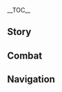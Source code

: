 {{CharacterTabs}}
{{LanguageTabs}}
{{Stub|1={{Meta/VO|tl=1|Japanese}}}}
__TOC__
==Story==
{{VO/Story
|character           = Aloy
|language            = ja
|name                = アーロイ

|vo_01_01_title      = 初めまして…
|vo_01_01_subtitle   = Hello
|vo_01_01_file       = VO_{language}{character} Hello.ogg
|vo_01_01_tx         = 私はアーロイ。この世界のことはあまり詳しくないが、私の弓はきっとお前の力になる。必要な時は、いつでも呼んでくれ。
|vo_01_01_rm         = Watashi wa Aaroi. Kono sekai no koto wa amari kuwashikunai ga, watashi no yumi wa kitto omae no chikara ni naru. Hitsuyou-na toki wa, itsu de mo yonde kure.
|vo_01_01_tl         = My name is Aloy. I'm not very knowledgeable about this world, but my bow will undoubtedly support you. I'll be there whenever you need me.

|vo_02_01_title      = 世間話・体を動かす
|vo_02_01_subtitle   = Chat: Moving Out
|vo_02_01_file       = VO_{language}{character} Chat - Moving Out.ogg
|vo_02_01_tx         = ほら、突っ立ってないで、体を動かすぞ。
|vo_02_01_rm         = Hora, tsuttatte nai de, karada wo ugokasu zo.
|vo_02_01_tl         = Hey, don't be idle, move your body around!

|vo_02_02_title      = 世間話・助け
|vo_02_02_subtitle   = Chat: Help
|vo_02_02_file       = VO_{language}{character} Chat - Help.ogg
|vo_02_02_tx         = 私たちの助けを必要としている人がいる、立ち止まるな。
|vo_02_02_rm         = Watashi-tachi no tasuke wo hitsuyou to shite iru hito ga iru, tachidomaru na.
|vo_02_02_tl         = There are people who need our help, don't stop.

|vo_03_01_title      = 雨の日…
|vo_03_01_subtitle   = When It Rains
|vo_03_01_file       = VO_{language}{character} When It Rains.ogg
|vo_03_01_tx         = 雨だ、これで汚れも落ちるか。
|vo_03_01_rm         = Ame da, kore de yogore mo ochiru ka.
|vo_03_01_tl         = Rain, will this wash out the dirt?

|vo_03_02_title      = 雨上がり…
|vo_03_02_subtitle   = After the Rain
|vo_03_02_file       = VO_{language}{character} After the Rain.ogg
|vo_03_02_tx         = 雨が止んだ、体を乾かさないと。
|vo_03_02_rm         = Ame ga yanda, karada wo kawakasanai to.
|vo_03_02_tl         = The rain has stopped. Let's dry our clothes.

|vo_03_03_title      = 雪の日…
|vo_03_03_subtitle   = When It Snows
|vo_03_03_file       = VO_{language}{character} When It Snows.ogg
|vo_03_03_tx         = 雪が降ると、世界がしんと静まるな。
|vo_03_03_rm         = Yuki ga furu to, sekai ga shinto shizumaru na.
|vo_03_03_tl         = 

|vo_03_04_title      = 風の日…
|vo_03_04_subtitle   = When It's Windy
|vo_03_04_file       = VO_{language}{character} When It's Windy.ogg
|vo_03_04_tx         = 風が気持ちいいな、空気がおいしく感じる。
|vo_03_04_rm         = Kaze ga kimochi ii na, kuuki ga oishiku kanjiru.
|vo_03_04_tl         = 

|vo_03_05_title      = 暴風の日…
|vo_03_05_subtitle   = When the Wind Is Blowing
|vo_03_05_file       = VO_{language}{character} When the Wind Is Blowing.ogg
|vo_03_05_tx         = 風が強くなってきた。目を開けていられない。
|vo_03_05_rm         = Kaze ga tsuyoku natte kita. Me wo akete irarenai.
|vo_03_05_tl         = 

|vo_04_01_title      = おはよう…
|vo_04_01_subtitle   = Good Morning
|vo_04_01_file       = VO_{language}{character} Good Morning.ogg
|vo_04_01_tx         = おはよう。今日も世界は生き生きとしてる…気分がいいな。
|vo_04_01_rm         = Ohayou. Kyou mo sekai wa ikiiki to shiteru... Kibun ga ii na.
|vo_04_01_tl         = 

|vo_04_02_title      = こんにちは…
|vo_04_02_subtitle   = Good Afternoon
|vo_04_02_file       = VO_{language}{character} Good Afternoon.ogg
|vo_04_02_tx         = もう昼か。まだやるべきことがたくさんある。
|vo_04_02_rm         = Mou hiru ka. Mada yarubeki koto ga takusan aru.
|vo_04_02_tl         = 

|vo_04_03_title      = こんばんは…
|vo_04_03_subtitle   = Good Evening
|vo_04_03_file       = VO_{language}{character} Good Evening.ogg
|vo_04_03_tx         = そろそろ日が落ちる。星も見えてくるだろう。
|vo_04_03_rm         = Sorosoro hi ga ochiru. Hoshi mo miete kuru darou.
|vo_04_03_tl         = 

|vo_04_04_title      = おやすみ…
|vo_04_04_subtitle   = Good Night
|vo_04_04_file       = VO_{language}{character} Good Night.ogg
|vo_04_04_tx         = もう夜か。星明かりの下を進む予定がないのなら、休んだらどうだ？
|vo_04_04_rm         = Mou yoru ka. Hoshi akari no shita wo susumu yotei ga nai no nara, yasundara dou da?
|vo_04_04_tl         = 

|vo_05_01_title      = アーロイ自身について…
|vo_05_01_subtitle   = About {character}
|vo_05_01_file       = VO_{language}{character} About {character}.ogg
|vo_05_01_tx         = 私は小さい頃から異端児として育ってきた。ひどい日々を送っていたよ。でも、ここの人たちは、私がいたところの人たちより遥かに温かい。たとえ私みたいなよそ者に対してでもな。なんだか…心地いいものだな。
|vo_05_01_rm         = Watashi wa chiisai koro kara itan-ji to shite sodatte kita. Hidoi hibi wo okutte ita yo. De mo, koko no hito-tachi wa, watashi ga ita tokoro no hito-tachi yori haruka ni atatakai. Tatoe watashi mitai-na yosomono no taishite de mo na. Nan da ka... Kokochi ii mono da na.
|vo_05_01_tl         = 

|vo_06_01_title      = 行動について…
|vo_06_01_subtitle   = About Us: Action
|vo_06_01_file       = VO_{language}{character} About Us - Action.ogg
|vo_06_01_tx         = 私を突き動かす理由は、死をもたらすことではなく、命を救うこと。だからこそ、私はお前と一緒にここにいるんだ。
|vo_06_01_rm         = Watashi wo tsuki usokasu riyuu wa, shi wo motarasu kotode wa naku, inochi wo sukuu koto. Da kara koso, watashi wa omae to issho ni koko ni iru nda.
|vo_06_01_tl         = 

|vo_06_02_title      = 誓いについて…
|vo_06_02_subtitle   = About Us: Oath
|vo_06_02_friendship = 6
|vo_06_02_file       = VO_{language}{character} About Us - Oath.ogg
|vo_06_02_tx         = 誓いなんて、形式ばったことは得意じゃないが…どうしてもと言うなら、交わしてもかまわない。
|vo_06_02_rm         = Chikai nante, keishiki batta koto wa tokui ja nai ga... doushite mo to iu nara, kawashite mo kamawanai.
|vo_06_02_tl         = 

|vo_06_03_title      = 歩みについて…
|vo_06_03_subtitle   = About Us: Moving Forward
|vo_06_03_friendship = 6
|vo_06_03_file       = VO_{language}{character} About Us - Moving Forward.ogg
|vo_06_03_tx         = 何があろうと、お前と共に終わりまで辿り着く。私は決して迷わないし、くじけない。
|vo_06_03_rm         = Nani ga arou to, omae to tomo ni owari made tadori tsuku. Watashi wa kesshite mayowanaishi, kujikenai.
|vo_06_03_tl         = 

|vo_07_01_title      = シェアしたいこと…
|vo_07_01_subtitle   = Something to Share
|vo_07_01_file       = VO_{language}{character} Something to Share.ogg
|vo_07_01_tx         = 共有したいことか…弓の腕だろうな…人々を救うために訓練を重ねてきた。
|vo_07_01_rm         = Kyouyuu shitai koto ka... Yumi no ude darou na... Hitobito wo sukuu tame ni kunren wo kasanete kita.
|vo_07_01_tl         = 

|vo_07_02_title      = 興味のあること…
|vo_07_02_subtitle   = Interesting Things
|vo_07_02_file       = VO_{language}{character} Interesting Things.ogg
|vo_07_02_tx         = 私がいた世界のように、この世界にも古の秘密がたくさんあるようだ。もし時間が許せば、すべて解き明かしたいな。
|vo_07_02_rm         = Watashi ga ita sekai no you ni, kono sekai ni mo inishie no himitsu ga takusan aru you da. Moshi jikan ga yuruseba, subete tokiakashitai na.
|vo_07_02_tl         = 

|vo_09_01_title      = アーロイを知る・１
|vo_09_01_subtitle   = More About {character}: I
|vo_09_01_file       = VO_{language}{character} More About {character} - 01.ogg
|vo_09_01_tx         = 自分のことを話すのは苦手だ。重要なのは目の前にある任務だけだろう？
|vo_09_01_rm         = Jibun no koto wo hanasu no wa nigate da. Juuyou-na no wa me no mae ni aru ninmu dake darou?
|vo_09_01_tl         = 

|vo_09_02_title      = アーロイを知る・２
|vo_09_02_subtitle   = More About {character}: II
|vo_09_02_friendship = 3
|vo_09_02_file       = VO_{language}{character} More About {character} - 02.ogg
|vo_09_02_tx         = 私には親がいなかった。だから、ロストという人が私を育ててくれたんだ。いつも厳しかったけど、心が広く、優しい人だった。たくさんのことを彼から教わったよ。できることならまた会いたいな。
|vo_09_02_rm         = Watashi ni wa oya ga inakatta. Da kara, Rosuto to iu hito ga watashi wo sodatete kureta nda. Itsumo kibishi kattakedo, kokoro ga hiroku, yasashii hito datta. Takusan no koto wo kare kara osowatta yo. Dekiru koto nara mata aitai na.
|vo_09_02_tl         = 

|vo_09_03_title      = アーロイを知る・３
|vo_09_03_subtitle   = More About {character}: III
|vo_09_03_friendship = 4
|vo_09_03_file       = VO_{language}{character} More About {character} - 03.ogg
|vo_09_03_tx         = ずっと母を探してきたが、結局見つからなかった。でも、遥か昔のメッセージを見つけたんだ。クローンである私の…元となった人が残したもの。私を知っていて、励ましてくれている気がしたな。
|vo_09_03_rm         = Zutto haha wo sagashite kita ga, kekkyoku mitsukaranakatta. De mo, haruka mukashi no messeeji wo mitsuketa nda. Kuroon dearu watashi no... moto to natta hito ga nokoshita mono. Watashi wo shitte ite, hagemashite kurete iru ki ga shita na.
|vo_09_03_tl         = 

|vo_09_04_title      = アーロイを知る・４
|vo_09_04_subtitle   = More About {character}: IV
|vo_09_04_friendship = 5
|vo_09_04_file       = VO_{language}{character} More About {character} - 04.ogg
|vo_09_04_tx         = 子どもの頃、私には友達がいなかった。旅をしているうちに何人かそう呼べる人ができたけど、彼らと親しくなる前にその世界を離れてしまった。だから今、お前と一緒に過ごせて嬉しいよ。
|vo_09_04_rm         = Kodomo no koro, watashi ni wa tomodachi ga inakatta. Tabi wo shite iru uchi ni nannin ka sou yoberu hito ga dekita kedo, karera to shitashiku naru mae ni sono sekai wo hanarete shimatta. Da kara ima, omae to issho ni sugosete ureshii yo.
|vo_09_04_tl         = 

|vo_09_05_title      = アーロイを知る・５
|vo_09_05_subtitle   = More About {character}: V
|vo_09_05_friendship = 6
|vo_09_05_file       = VO_{language}{character} More About {character} - 05.ogg
|vo_09_05_tx         = 人を信頼するのは得意じゃないけど、お前なら、信じることができる。お前は私の大切な仲間だ…あまりこういうことは言わないんだけどな。
|vo_09_05_rm         = Hito wo shinrai suru no wa tokui ja nai kedo, omae nara, shinjiru koto ga dekiru. Omae wa watashi no taisetsu-na nakama da... Amari kou iu koto wa iwanai nda kedo na.
|vo_09_05_tl         = 

|vo_10_01_title      = アーロイの趣味…
|vo_10_01_subtitle   = {character}'s Hobbies
|vo_10_01_file       = VO_{language}{character} Hobbies.ogg
|vo_10_01_tx         = これといった趣味は無いが…昔の記録に触れるのは好きだな。だから歴史…ということになるか？
|vo_10_01_rm         = Kore to itta shumi wa nai ga... mukashi no kiroku ni fureru no wa suki da na. Da kara rekishi... to iu koto ni naru ka?
|vo_10_01_tl         = 

|vo_10_02_title      = アーロイの悩み…
|vo_10_02_subtitle   = {character}'s Troubles
|vo_10_02_file       = VO_{language}{character} Troubles.ogg
|vo_10_02_tx         = 自分の世界以外に、もう一つ救うべき世界ができた。休んでる時間はないな。
|vo_10_02_rm         = Jibun no sekai igai ni, mou hitotsu sukuubeki sekai ga dekita. Yasunderu jikan wa nai na.
|vo_10_02_tl         = 

|vo_10_03_title      = 好きな食べ物…
|vo_10_03_subtitle   = Favorite Food
|vo_10_03_file       = VO_{language}{character} Favorite Food.ogg
|vo_10_03_tx         = 別に好き嫌いはない。空腹で旅をするくらいなら、なんだって食べるさ。
|vo_10_03_rm         = Betsu ni sukikirai wa nai. Kuufuku de tabi wo suru kurai nara, nan da tte taberu sa.
|vo_10_03_tl         = 

|vo_10_04_title      = 嫌いな食べ物…
|vo_10_04_subtitle   = Least Favorite Food
|vo_10_04_file       = VO_{language}{character} Least Favorite Food.ogg
|vo_10_04_tx         = 「オセラムのシチュー」を食べたことがあるが、道の舗装に使えるくらいネバネバだった…オエッ…
|vo_10_04_rm         = "Oseramu no shichuu" wo tabeta koto ga aru ga, michi no hosou ni tsukaeru kurai nebaneba datta... oe'...
|vo_10_04_tl         = 

|vo_11_01_title      = 誕生日…
|vo_11_01_subtitle   = Birthday
|vo_11_01_file       = VO_{language}{character} Birthday.ogg
|vo_11_01_tx         = 誕生日を気にしたことはないな。私がいたところでは、誕生日は自分のためではなく、母を祝うためのものだった。だけど、まあ…誕生日おめでとう。
|vo_11_01_rm         = Tanjoubi wo ki ni shita koto wa nai na. Watashi ga ita tokoro de wa, tanjoubi wa jibun no tame de wa naku, haha wo iwau tame no mono datta. Da kedo, maa... tanjoubi omedetou.
|vo_11_01_tl         = 

|vo_12_01_title      = 突破した感想・起
|vo_12_01_subtitle   = Feelings About Ascension: Intro
|vo_12_01_ascension  = 1
|vo_12_01_file       = VO_{language}{character} Feelings About Ascension -  01.ogg
|vo_12_01_tx         = よし、いい感じに進歩してるな。だがここで止まるわけにはいかない。
|vo_12_01_rm         = Yoshi, ii kanji ni shinpo shi teru na. Da ga koko de tomaru wake ni wa ikanai.
|vo_12_01_tl         = 

|vo_12_02_title      = 突破した感想・承
|vo_12_02_subtitle   = Feelings About Ascension: Building Up
|vo_12_02_ascension  = 2
|vo_12_02_file       = VO_{language}{character} Feelings About Ascension -  02.ogg
|vo_12_02_tx         = 前よりも成長し、強くなった。いいことだ。
|vo_12_02_rm         = Mae yori mo seichou shi, tsuyoku natta. Ii koto da.
|vo_12_02_tl         = 

|vo_12_03_title      = 突破した感想・転
|vo_12_03_subtitle   = Feelings About Ascension: Climax
|vo_12_03_ascension  = 4
|vo_12_03_file       = VO_{language}{character} Feelings About Ascension -  03.ogg
|vo_12_03_tx         = どんなに優れた狩人であろうとも、まだまだ成長の余地はある。決して休まず、学び続けることが大切だな。
|vo_12_03_rm         = Donna ni sugureta karyuudo dearou tomo, madamada seichou no yochi wa aru. Kesshite yasumazu, manabitsuzukeru koto ga taisetsu da na.
|vo_12_03_tl         = 

|vo_12_04_title      = 突破した感想・結
|vo_12_04_subtitle   = Feelings about Ascension: Conclusion
|vo_12_04_ascension  = 6
|vo_12_04_file       = VO_{language}{character} Feelings About Ascension -  04.ogg
|vo_12_04_tx         = 共に旅を始めたばかりの頃、私にとってお前は、知らない世界の見知らぬ人に過ぎなかった。でも、多くの経験を共にしてきた今なら言える&mdash;&mdash;私の弓はこれからもずっと、お前と共にあると。
|vo_12_04_rm         = Tomo ni tabi wo hajimeta bakari no koro, watashi ni totte omae wa, shiranai sekai no mishiranu hito ni suginakatta. De mo, ooku no keiken wo tomo ni shite kita ima nara ieru{{lmdash}} Watashi no yumi wa kore kara mo zutto, omae to tomo ni aru to.
|vo_12_04_tl         = 
}}

==Combat==
{{Combat VO
|character           = Aloy
|language            = ja

|skill_1_tx          = 爆発するよ。
|skill_1_tl          = It's detonating.
|skill_1_rm          = Bakuhatsu suru yo.

|skill_2_tx          = 狩人の小道具さ。
|skill_2_tl          = This is a hunter's gadget.
|skill_2_rm          = Kariudo no kodougu sa.

|skill_3_tx          = 見たことはあるかな？
|skill_3_tl          = Have you ever seen this?
|skill_3_rm          = Mita koto wa aru ka na?

|burst_1_tx          = 拘束する！
|burst_1_tl          = You're restrained!
|burst_1_rm          = Kousoku suru!

|burst_2_tx          = ちょっとしたテクニックさ。
|burst_2_tl          = It's a trivial technique!
|burst_2_rm          = Chottoshita tekunikku sa.

|burst_3_tx          = ここは私の狩場だ！
|burst_3_tl          = This is my hunting grounds!
|burst_3_rm          = Koko wa watashi no kariba da!

|sprint-s_1_file     = Sprint Start 01,Sprint Start 02,Sprint Start 03

|glider_1_tx         = ハ！悪くないな。
|glider_1_tl         = 
|glider_1_rm         = Ha! Warukunai na.
|glider_2_file       = Deploying Wind Glider 02,Deploying Wind Glider 03

|chest_1_tx          = まあ、役には立つか。
|chest_1_tl          = 
|chest_1_rm          = Maa, yaku ni wa tatsu ka.

|chest_2_tx          = これは食べられそうだし… これも使えるな…
|chest_2_tl          = 
|chest_2_rm          = Kore wa tabe rare-soudashi... Kore mo tsukaeru na...

|chest_3_tx          = 誰が置いていったんだ？
|chest_3_tl          = 
|chest_3_rm          = Dare ga oite itta nda?

|low-hp_1_tx         = 手強い相手だな…
|low-hp_1_tl         = 
|low-hp_1_rm         = Tegowai aite da na...

|low-hp_2_tx         = 弱点はどこだ…
|low-hp_2_tl         = 
|low-hp_2_rm         = Jakuten wa doko da...

|low-hp_3_tx         = さあ、どうするか…
|low-hp_3_tl         = 
|low-hp_3_rm         = Saa, dousuru ka...

<!-- Ally at Low HP -->
|ally-low-hp_1_tx    = 気をつけろ！
|ally-low-hp_1_tl    = 
|ally-low-hp_1_rm    = Ki wo tsukero!
|ally-low-hp_2_tx    = 無理をするな！
|ally-low-hp_2_tl    = 
|ally-low-hp_2_rm    = 

|fallen_1_tx         = っ…だめか…
|fallen_1_tl         = 
|fallen_1_rm         = '... dame ka...

|fallen_2_tx         = もうだめか…すまない…
|fallen_2_tl         = 
|fallen_2_rm         = Mou dame ka... Sumanai...

|fallen_3_tx         = 力が…もう終わりか…
|fallen_3_tl         = 
|fallen_3_rm         = Chikara ga... Mou owari ka...

|hit-l_1_tx          = うぅ…
|hit-l_1_tl          = 
|hit-l_1_rm          = Uu...

|hit-l_2_tx          = 問題ない…
|hit-l_2_tl          = 
|hit-l_2_rm          = Mondainai...
|hit-l_3_file        = Light Hit Taken 03,Light Hit Taken 04,Light Hit Taken 05,Light Hit Taken 06

|hit-h_1_tx          = うぐっ！
|hit-h_1_tl          = 
|hit-h_1_rm          = Ugu'!

|hit-h_2_tx          = 油断したみたいだ…
|hit-h_2_tl          = 
|hit-h_2_rm          = Yudan shita mitai da...
|hit-h_3_file        = Heavy Hit Taken 03,Heavy Hit Taken 04,Heavy Hit Taken 05,Heavy Hit Taken 06

|join_1_tx           = どこへ行こうか？
|join_1_tl           = 
|join_1_rm           = Doko he ikou ka?

|join_2_tx           = アーロイだ、狩りなら任せろ。
|join_2_tl           = 
|join_2_rm           = Aaroi da, kari nara makasero.

|join_3_tx           = 手を貸そうか？
|join_3_tl           = 
|join_3_rm           = Te wo kasou ka?

|idle_1_file         = Standby 01

|atk-l_1_file        = Light Attack 01,Light Attack 02,Light Attack 03,Light Attack 04,Light Attack 05,Light Attack 06,Light Attack 07

|atk-m_1_file        = Mid Attack 01,Mid Attack 02,Mid Attack 03

|atk-h_1_file        = Heavy Attack 01,Heavy Attack 02,Heavy Attack 03

|climb_1_file        = Climbing 01,Climbing 02,Climbing 03,Climbing 04,Climbing 05

|climb-b_1_file      = Climbing Breath 01,Climbing Breath 02,Climbing Breath 03

|jump_1_file         = Jumping 01,Jumping 02,Jumping 03,Jumping 04,Jumping 05
}}

==Navigation==
{{Character Navbox|link type=vo-ja}}